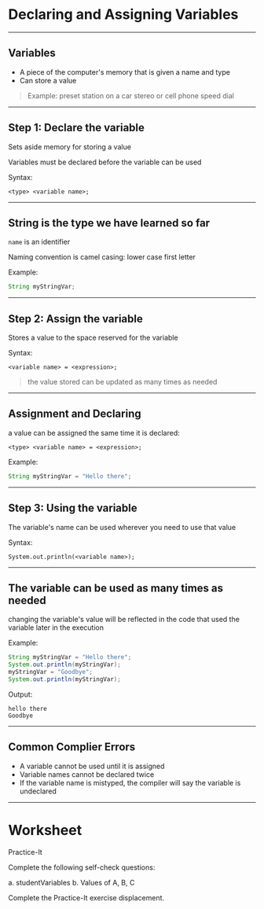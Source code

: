 
# Declaring and Assigning Variables

---

## Variables

- A piece of the computer's memory that is given a name and type 
- Can store a value

> Example: preset station on a car stereo or cell phone speed dial

---

## Step 1: Declare the variable

Sets aside memory for storing a value

Variables must be declared before the variable can be used

Syntax:

```raw
<type> <variable name>;
```

---

## String is the type we have learned so far

`name` is an identifier

Naming convention is camel casing: lower case first letter

Example: 
```java
String myStringVar;
```

---

## Step 2: Assign the variable

Stores a value to the space reserved for the variable

Syntax:

```raw
<variable name> = <expression>;
```

> the value stored can be updated as many times as needed 

---

## Assignment and Declaring

a value can be assigned the same time it is declared:

```raw
<type> <variable name> = <expression>;
```

Example:

```java
String myStringVar = "Hello there";
```

---

## Step 3: Using the variable

The variable's name can be used wherever you need to use that value

Syntax:
```raw
System.out.println(<variable name>);
```

---

## The variable can be used as many times as needed

changing the variable's value will be reflected in the code that used the variable 
later in the execution


Example:

```java
String myStringVar = "Hello there";
System.out.println(myStringVar);
myStringVar = "Goodbye";
System.out.println(myStringVar);
```

Output:

```raw
hello there
Goodbye
```

---

## Common Complier Errors

- A variable cannot be used until it is assigned
- Variable names cannot be declared twice
- If the variable name is mistyped, the compiler will say the variable is undeclared

---

# Worksheet

Practice-It

Complete the following self-check questions:

a. studentVariables
b. Values of A, B, C


Complete the Practice-It exercise displacement.

